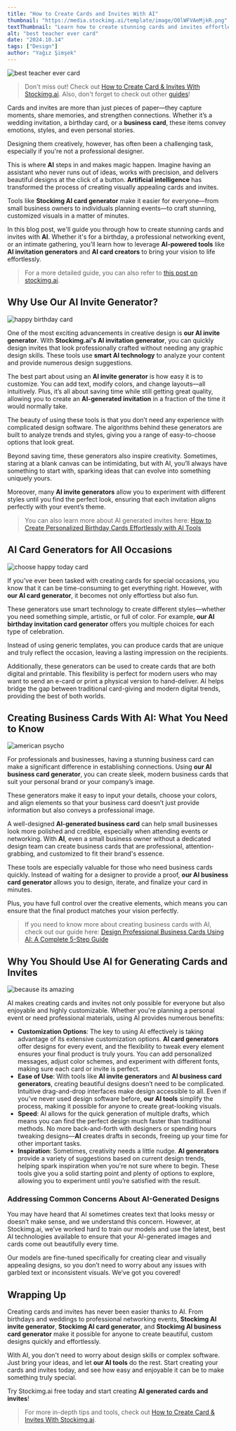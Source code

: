 ```yaml
---
title: "How to Create Cards and Invites With AI"
thumbnail: "https://media.stockimg.ai/template/image/O0lWFVAeMjkR.png"
textThumbnail: "Learn how to create stunning cards and invites effortlessly using AI tools. Discover how Stockimg.ai helps you design personalized birthday cards, professional business cards, and more, all with ease and creativity."
alt: "best teacher ever card"
date: "2024.10.14"
tags: ["Design"]
author: "Yağız Şimşek"
---
```


![best teacher ever card](https://media.stockimg.ai/template/image/O0lWFVAeMjkR.png)

> Don't miss out! Check out [How to Create Card & Invites With Stockimg.ai](https://stockimg.ai/blog/guide/stockimg-cards-guide). Also, don't forget to check out other [guides](https://stockimg.ai/blog/guide)!

Cards and invites are more than just pieces of paper—they capture moments, share memories, and strengthen connections. Whether it’s a wedding invitation, a birthday card, or a **business card**, these items convey emotions, styles, and even personal stories. 

Designing them creatively, however, has often been a challenging task, especially if you're not a professional designer.

This is where **AI** steps in and makes magic happen. Imagine having an assistant who never runs out of ideas, works with precision, and delivers beautiful designs at the click of a button. **Artificial intelligence** has transformed the process of creating visually appealing cards and invites. 

Tools like **Stockimg AI card generator** make it easier for everyone—from small business owners to individuals planning events—to craft stunning, customized visuals in a matter of minutes.

In this blog post, we'll guide you through how to create stunning cards and invites with **AI**. Whether it's for a birthday, a professional networking event, or an intimate gathering, you’ll learn how to leverage **AI-powered tools** like **AI invitation generators** and **AI card creators** to bring your vision to life effortlessly.

> For a more detailed guide, you can also refer to [this post on stockimg.ai](https://stockimg.ai/blog/guide/stockimg-cards-guide).

## Why Use Our AI Invite Generator?

![happy birthday card](https://media.stockimg.ai/template/image/WbjgoISrSWXp.png)

One of the most exciting advancements in creative design is **our AI invite generator**. With **Stockimg.ai's AI invitation generator**, you can quickly design invites that look professionally crafted without needing any graphic design skills. These tools use **smart AI technology** to analyze your content and provide numerous design suggestions. 

The best part about using an **AI invite generator** is how easy it is to customize. You can add text, modify colors, and change layouts—all intuitively. Plus, it’s all about saving time while still getting great quality, allowing you to create an **AI-generated invitation** in a fraction of the time it would normally take.

The beauty of using these tools is that you don’t need any experience with complicated design software. The algorithms behind these generators are built to analyze trends and styles, giving you a range of easy-to-choose options that look great.

Beyond saving time, these generators also inspire creativity. Sometimes, staring at a blank canvas can be intimidating, but with AI, you’ll always have something to start with, sparking ideas that can evolve into something uniquely yours. 

Moreover, many **AI invite generators** allow you to experiment with different styles until you find the perfect look, ensuring that each invitation aligns perfectly with your event’s theme.

> You can also learn more about AI generated invites here: [How to Create Personalized Birthday Cards Effortlessly with AI Tools](https://stockimg.ai/blog/design/how-to-generate-birthday-cards)

## AI Card Generators for All Occasions

![choose happy today card](https://media.stockimg.ai/template/image/9pV2zKXvqU5x.png)

If you've ever been tasked with creating cards for special occasions, you know that it can be time-consuming to get everything right. However, with **our AI card generator**, it becomes not only effortless but also fun. 

These generators use smart technology to create different styles—whether you need something simple, artistic, or full of color. For example, **our AI birthday invitation card generator** offers you multiple choices for each type of celebration. 

Instead of using generic templates, you can produce cards that are unique and truly reflect the occasion, leaving a lasting impression on the recipients.

Additionally, these generators can be used to create cards that are both digital and printable. This flexibility is perfect for modern users who may want to send an e-card or print a physical version to hand-deliver. AI helps bridge the gap between traditional card-giving and modern digital trends, providing the best of both worlds.

## Creating Business Cards With AI: What You Need to Know

![american psycho](https://raw.githubusercontent.com/Abdurrahman-Subh/mdx-blog/main/images/american-psycho.jpg)

For professionals and businesses, having a stunning business card can make a significant difference in establishing connections. Using **our AI business card generator**, you can create sleek, modern business cards that suit your personal brand or your company’s image. 

These generators make it easy to input your details, choose your colors, and align elements so that your business card doesn’t just provide information but also conveys a professional image.

A well-designed **AI-generated business card** can help small businesses look more polished and credible, especially when attending events or networking. With **AI**, even a small business owner without a dedicated design team can create business cards that are professional, attention-grabbing, and customized to fit their brand's essence.

These tools are especially valuable for those who need business cards quickly. Instead of waiting for a designer to provide a proof, **our AI business card generator** allows you to design, iterate, and finalize your card in minutes. 

Plus, you have full control over the creative elements, which means you can ensure that the final product matches your vision perfectly.

> If you need to know more about creating business cards with AI, check out our guide here: [Design Professional Business Cards Using AI: A Complete 5-Step Guide](https://stockimg.ai/blog/design/how-to-generate-business-cards)

## Why You Should Use AI for Generating Cards and Invites

![because its amazing](https://media.stockimg.ai/image/v2/tfpE1ywWHiS7.png)

AI makes creating cards and invites not only possible for everyone but also enjoyable and highly customizable. Whether you're planning a personal event or need professional materials, using AI provides numerous benefits:

- **Customization Options**: The key to using AI effectively is taking advantage of its extensive customization options. **AI card generators** offer designs for every event, and the flexibility to tweak every element ensures your final product is truly yours. You can add personalized messages, adjust color schemes, and experiment with different fonts, making sure each card or invite is perfect.
- **Ease of Use**: With tools like **AI invite generators** and **AI business card generators**, creating beautiful designs doesn’t need to be complicated. Intuitive drag-and-drop interfaces make design accessible to all. Even if you’ve never used design software before, **our AI tools** simplify the process, making it possible for anyone to create great-looking visuals.
- **Speed**: AI allows for the quick generation of multiple drafts, which means you can find the perfect design much faster than traditional methods. No more back-and-forth with designers or spending hours tweaking designs—**AI** creates drafts in seconds, freeing up your time for other important tasks.
- **Inspiration**: Sometimes, creativity needs a little nudge. **AI generators** provide a variety of suggestions based on current design trends, helping spark inspiration when you're not sure where to begin. These tools give you a solid starting point and plenty of options to explore, allowing you to experiment until you’re satisfied with the result.

### Addressing Common Concerns About AI-Generated Designs

You may have heard that AI sometimes creates text that looks messy or doesn’t make sense, and we understand this concern. However, at Stockimg.ai, we’ve worked hard to train our models and use the latest, best AI technologies available to ensure that your AI-generated images and cards come out beautifully every time. 

Our models are fine-tuned specifically for creating clear and visually appealing designs, so you don’t need to worry about any issues with garbled text or inconsistent visuals. We’ve got you covered!

## Wrapping Up

Creating cards and invites has never been easier thanks to AI. From birthdays and weddings to professional networking events, **Stockimg AI invite generator**, **Stockimg AI card generator**, and **Stockimg AI business card generator** make it possible for anyone to create beautiful, custom designs quickly and effortlessly.

With AI, you don't need to worry about design skills or complex software. Just bring your ideas, and let **our AI tools** do the rest. Start creating your cards and invites today, and see how easy and enjoyable it can be to make something truly special.

Try Stockimg.ai free today and start creating **AI generated cards and invites**!

> For more in-depth tips and tools, check out [How to Create Card & Invites With Stockimg.ai](https://stockimg.ai/blog/guide/stockimg-cards-guide).
